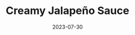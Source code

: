 ---
title: "Creamy Jalapeño Sauce"
date: "2023-07-30"
tags: ["savory", "side", "recipe"]
slug: "creamy-jalapeno-sauce"
hero_image: "./creamyJalapenoSauce.jpg"
hero_image_alt: "homemade creamy jalapeno sauce on a spoon above a bowl"
hero_image_credit_text: "Key to My Lime"
hero_image_credit_link: "https://keytomylime.com/copycat-taco-bell-quesadilla-sauce/"
---